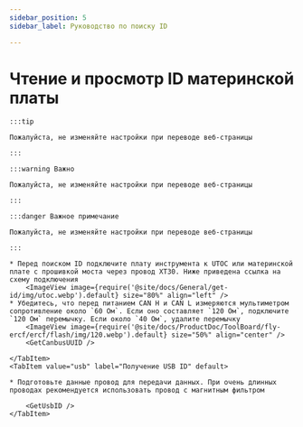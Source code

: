 ```yaml
---
sidebar_position: 5
sidebar_label: Руководство по поиску ID

---
```











# Чтение и просмотр ID материнской платы

    :::tip

    Пожалуйста, не изменяйте настройки при переводе веб-страницы

    :::

    :::warning Важно

    Пожалуйста, не изменяйте настройки при переводе веб-страницы

    :::

    :::danger Важное примечание

    Пожалуйста, не изменяйте настройки при переводе веб-страницы

    :::

<Tabs>
    <TabItem value="can" label="Получение CANBus UUID">

    * Перед поиском ID подключите плату инструмента к UTOC или материнской плате с прошивкой моста через провод XT30. Ниже приведена ссылка на схему подключения
        <ImageView image={require('@site/docs/General/get-id/img/utoc.webp').default} size="80%" align="left" />
    * Убедитесь, что перед питанием CAN H и CAN L измеряются мультиметром сопротивление около `60 Ом`. Если оно составляет `120 Ом`, подключите `120 Ом` перемычку. Если около `40 Ом`, удалите перемычку
        <ImageView image={require('@site/docs/ProductDoc/ToolBoard/fly-ercf/ercf/flash/img/120.webp').default} size="50%" align="center" />    
        <GetCanbusUUID />

    </TabItem>
    <TabItem value="usb" label="Получение USB ID" default>
        
    * Подготовьте данные провод для передачи данных. При очень длинных проводах рекомендуется использовать провод с магнитным фильтром
        
        <GetUsbID />
    </TabItem>
</Tabs>
